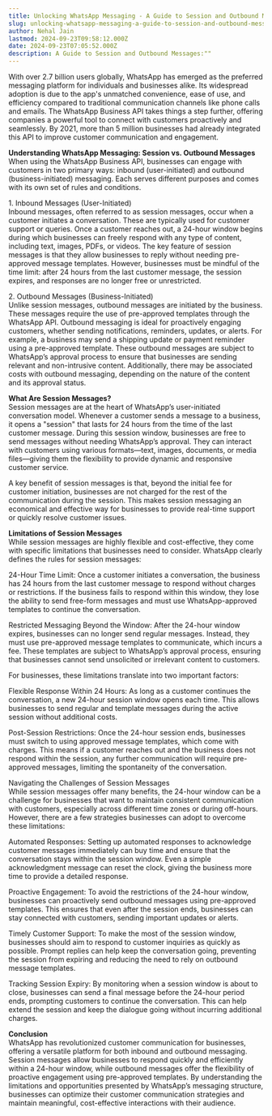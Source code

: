 ```yaml
---
title: Unlocking WhatsApp Messaging - A Guide to Session and Outbound Messages
slug: unlocking-whatsapp-messaging-a-guide-to-session-and-outbound-messages
author: Nehal Jain
lastmod: 2024-09-23T09:58:12.000Z
date: 2024-09-23T07:05:52.000Z
description: A Guide to Session and Outbound Messages:""
---
```


With over 2.7 billion users globally, WhatsApp has emerged as the preferred messaging platform for individuals and businesses alike. Its widespread adoption is due to the app's unmatched convenience, ease of use, and efficiency compared to traditional communication channels like phone calls and emails. The WhatsApp Business API takes things a step further, offering companies a powerful tool to connect with customers proactively and seamlessly. By 2021, more than 5 million businesses had already integrated this API to improve customer communication and engagement.

**Understanding WhatsApp Messaging: Session vs. Outbound Messages**  
When using the WhatsApp Business API, businesses can engage with customers in two primary ways: inbound (user-initiated) and outbound (business-initiated) messaging. Each serves different purposes and comes with its own set of rules and conditions.

1\. Inbound Messages (User-Initiated)  
Inbound messages, often referred to as session messages, occur when a customer initiates a conversation. These are typically used for customer support or queries. Once a customer reaches out, a 24-hour window begins during which businesses can freely respond with any type of content, including text, images, PDFs, or videos. The key feature of session messages is that they allow businesses to reply without needing pre-approved message templates. However, businesses must be mindful of the time limit: after 24 hours from the last customer message, the session expires, and responses are no longer free or unrestricted.

2\. Outbound Messages (Business-Initiated)  
Unlike session messages, outbound messages are initiated by the business. These messages require the use of pre-approved templates through the WhatsApp API. Outbound messaging is ideal for proactively engaging customers, whether sending notifications, reminders, updates, or alerts. For example, a business may send a shipping update or payment reminder using a pre-approved template. These outbound messages are subject to WhatsApp’s approval process to ensure that businesses are sending relevant and non-intrusive content. Additionally, there may be associated costs with outbound messaging, depending on the nature of the content and its approval status.

**What Are Session Messages?**  
Session messages are at the heart of WhatsApp’s user-initiated conversation model. Whenever a customer sends a message to a business, it opens a "session" that lasts for 24 hours from the time of the last customer message. During this session window, businesses are free to send messages without needing WhatsApp’s approval. They can interact with customers using various formats—text, images, documents, or media files—giving them the flexibility to provide dynamic and responsive customer service.

A key benefit of session messages is that, beyond the initial fee for customer initiation, businesses are not charged for the rest of the communication during the session. This makes session messaging an economical and effective way for businesses to provide real-time support or quickly resolve customer issues.

**Limitations of Session Messages**  
While session messages are highly flexible and cost-effective, they come with specific limitations that businesses need to consider. WhatsApp clearly defines the rules for session messages:

24-Hour Time Limit: Once a customer initiates a conversation, the business has 24 hours from the last customer message to respond without charges or restrictions. If the business fails to respond within this window, they lose the ability to send free-form messages and must use WhatsApp-approved templates to continue the conversation.

Restricted Messaging Beyond the Window: After the 24-hour window expires, businesses can no longer send regular messages. Instead, they must use pre-approved message templates to communicate, which incurs a fee. These templates are subject to WhatsApp’s approval process, ensuring that businesses cannot send unsolicited or irrelevant content to customers.

For businesses, these limitations translate into two important factors:

Flexible Response Within 24 Hours: As long as a customer continues the conversation, a new 24-hour session window opens each time. This allows businesses to send regular and template messages during the active session without additional costs.

Post-Session Restrictions: Once the 24-hour session ends, businesses must switch to using approved message templates, which come with charges. This means if a customer reaches out and the business does not respond within the session, any further communication will require pre-approved messages, limiting the spontaneity of the conversation.

Navigating the Challenges of Session Messages  
While session messages offer many benefits, the 24-hour window can be a challenge for businesses that want to maintain consistent communication with customers, especially across different time zones or during off-hours. However, there are a few strategies businesses can adopt to overcome these limitations:

Automated Responses: Setting up automated responses to acknowledge customer messages immediately can buy time and ensure that the conversation stays within the session window. Even a simple acknowledgment message can reset the clock, giving the business more time to provide a detailed response.

Proactive Engagement: To avoid the restrictions of the 24-hour window, businesses can proactively send outbound messages using pre-approved templates. This ensures that even after the session ends, businesses can stay connected with customers, sending important updates or alerts.

Timely Customer Support: To make the most of the session window, businesses should aim to respond to customer inquiries as quickly as possible. Prompt replies can help keep the conversation going, preventing the session from expiring and reducing the need to rely on outbound message templates.

Tracking Session Expiry: By monitoring when a session window is about to close, businesses can send a final message before the 24-hour period ends, prompting customers to continue the conversation. This can help extend the session and keep the dialogue going without incurring additional charges.

**Conclusion**  
WhatsApp has revolutionized customer communication for businesses, offering a versatile platform for both inbound and outbound messaging. Session messages allow businesses to respond quickly and efficiently within a 24-hour window, while outbound messages offer the flexibility of proactive engagement using pre-approved templates. By understanding the limitations and opportunities presented by WhatsApp’s messaging structure, businesses can optimize their customer communication strategies and maintain meaningful, cost-effective interactions with their audience.


